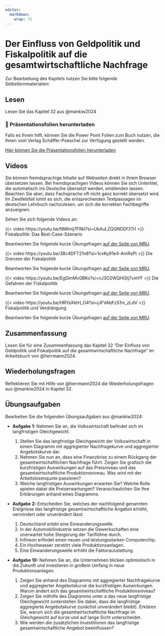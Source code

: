 ```yaml
---
editor: 
  markdown: 
    wrap: 72
---
```


# Der Einfluss von Geldpolitik und Fiskalpolitik auf die gesamtwirtschaftliche Nachfrage

Zur Bearbeitung des Kapitels nutzen Sie bitte folgende
Selbstlernmaterialien:

## Lesen

Lesen Sie das Kapitel 32 aus @mankiw2024

::: callout-note
### 📂 Präsentationsfolien herunterladen

Falls es Ihnen hilft, können Sie die Power Point Folien zum Buch nutzen,
die Ihnen vom Verlag Schäffer-Poeschel zur Verfügung gestellt werden.

[Hier können Sie die Präsentationsfolien
herunterladen](resources/chapter32.ppt){.btn .btn-primary
target="_blank"}
:::

## Videos

::: {.callout-important title="Praktischer Hinweis"}
Sie können fremdsprachige Inhalte auf Webseiten direkt in Ihrem Browser übersetzen lassen. Bei fremdsprachigen Videos können Sie sich Untertitel, die automatisch ins Deutsche übersetzt werden, einblenden lassen. Beachten Sie aber, dass Fachsprache oft nicht ganz korrekt übersetzt wird. Im Zweifelsfall lohnt es sich, die entsprechenden Textpassagen im deutschen Lehrbuch nachzulesen, um sich die korrekten Fachbegriffe anzueignen.
:::


Sehen Sie sich folgende Videos an:

::: {#vid-fispol1}
{{< video https://youtu.be/NMlmij7FRkI?si=UkAuLZQQNDDf3TrI >}}
Fiskalpolitik: Das Best-Case-Szenario
:::

Beantworten Sie folgende kurze Übungsfragen [auf der Seite von
MRU](https://mru.org/practice-questions/fiscal-policy-best-case-scenario-practice-questions){target="_blank"}.

::: {.callout-tip collapse="true" title="Video: Die Grenzen der Fiskalpolitik"}
<div>

::: {#vid-fispol2}
{{< video https://youtu.be/38c4DFT21n8?si=1cvKy91e4-AmRsPt >}} 
Die Grenzen der Fiskalpolitik
:::

</div>

Beantworten Sie folgende kurze Übungsfragen [auf der Seite von
MRU](https://mru.org/practice-questions/limits-fiscal-policy-practice-questions){target="_blank"}.
:::

::: {.callout-tip collapse="true" title="Video: Die Gefahren der Fiskalpolitik"}
<div>

::: {#vid-fispol3}
{{< video https://youtu.be/EgSimMv0BKo?si=nJ3O2WQHGtj7vmYF >}} 
Die Gefahren der Fiskalpolitik
:::

</div>

Beantworten Sie folgende kurze Übungsfragen [auf der Seite von
MRU](https://mru.org/practice-questions/dangers-fiscal-policy-practice-questions){target="_blank"}.
:::

::: {.callout-tip collapse="true" title="Video: Fiskalpolitik und Verdrängung"}
<div>

::: {#vid-fispol4}
{{< video https://youtu.be/HRYaXktH_O4?si=jJFVAbFzS1m_zLdV >}}
Fiskalpolitik und Verdrängung
:::

</div>

Beantworten Sie folgende kurze Übungsfragen [auf der Seite von
MRU](https://mru.org/practice-questions/fiscal-policy-and-crowding-out-practice-questions){target="_blank"}.
:::

## Zusammenfassung

Lesen Sie für eine Zusammenfassung das Kapitel 32 "Der Einfluss von
Geldpolitik und Fiskalpolitik auf die gesamtwirtschaftliche Nachfrage"
im Arbeitsbuch von @herrmann2024.

## Wiederholungsfragen

Reflektieren Sie mit Hilfe von @herrmann2024 die Wiederholungsfragen aus
@mankiw2024 in Kapitel 32.

## Übungsaufgaben

Bearbeiten Sie die folgenden Übungsaufgaben aus @mankiw2024:

-   **Aufgabe 1:** Nehmen Sie an, die Volkswirtschaft befindet sich im
    langfristigen Gleichgewicht.

    1.  Stellen Sie das langfristige Gleichgewicht der Volkswirtschaft
        in einem Diagramm mit aggregierter Nachfragekurve und
        aggregierter Angebotskurve dar.
    2.  Nehmen Sie nun an, dass eine Finanzkrise zu einem Rückgang der
        gesamtwirtschaftlichen Nachfrage führt. Zeigen Sie grafisch die
        kurzfristigen Auswirkungen auf das Preisniveau und das
        gesamtwirtschaftliche Produktionsniveau. Was wird mit der
        Arbeitslosenquote passieren?
    3.  Welche langfristigen Auswirkungen erwarten Sie? Welche Rolle
        spielen dabei die Preiserwartungen? Veranschaulichen Sie Ihre
        Erklärungen anhand eines Diagramms.

-   **Aufgabe 2:** Entscheiden Sie, welches der nachfolgend genannten
    Ereignisse das langfristige gesamtwirtschaftliche Angebot erhöht,
    vermindert oder unverändert lässt.

    1.  Deutschland erlebt eine Einwanderungswelle.
    2.  In der Automobilindustrie setzen die Gewerkschaften eine
        unerwartet hohe Steigerung der Tariflöhne durch.
    3.  Infineon erfindet einen neuen und leistungsstarken Computerchip.
    4.  Ein Hochwasser zerstört viele Produktionsanlagen.
    5.  Eine Einwanderungswelle erhöht die Faktorausstattung

-   **Aufgabe 10:** Nehmen Sie an, die Unternehmen blicken optimistisch
    in die Zukunft und investieren in großem Umfang in neue
    Produktionsanlagen.

    1.  Zeigen Sie anhand des Diagramms mit aggregierter Nachfragekurve
        und aggregierter Angebotskurve die kurzfristigen Auswirkungen.
        Warum ändert sich das gesamtwirtschaftliche Produktionsniveau?
    2.  Zeigen Sie mithilfe des Diagramms unter a das neue langfristige
        Gleichgewicht (unterstellen Sie dabei, dass die langfristige
        aggregierte Angebotskurve zunächst unverändert bleibt). Erklären
        Sie, warum sich die gesamtwirtschaftliche Nachfrage im
        Gleichgewicht auf kurze und auf lange Sicht unterscheidet.
    3.  Wie werden die zusätzlichen Investitionen das langfristige
        gesamtwirtschaftliche Angebot beeinflussen?
